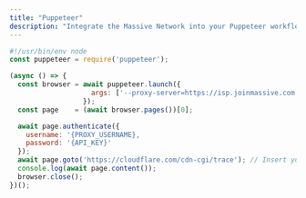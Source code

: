 ```yaml
---
title: "Puppeteer"
description: "Integrate the Massive Network into your Puppeteer workflows by setting the `--proxy-server` launch flag then calling a page object’s `authenticate` method:"
---
```


```javascript
#!/usr/bin/env node
const puppeteer = require('puppeteer');

(async () => {
  const browser = await puppeteer.launch({
                    args: ['--proxy-server=https://isp.joinmassive.com:4080']
                  });
  const page    = (await browser.pages())[0];

  await page.authenticate({
    username: '{PROXY_USERNAME},
    password: '{API_KEY}'
  });
  await page.goto('https://cloudflare.com/cdn-cgi/trace'); // Insert your target URL here
  console.log(await page.content());
  browser.close();
})();
```
